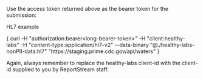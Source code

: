 

Use the access token returned above as the bearer token for the submission:

HL7 example

<CodeSnippet>
&#123;
    curl -H "authorization:bearer&lt;long-bearer-token&gt;" -H "client:<span className="text-highlight">healthy-labs</span>"  -H "content-type:application/hl7-v2" --data-binary "@./<span className="text-highlight">healthy-labs</span>-nonPII-data.hl7" "https://staging.prime.cdc.gov/api/waters"
&#125;
</CodeSnippet>

Again, always remember to replace the healthy-labs client-id with the client-id supplied to you by ReportStream staff.